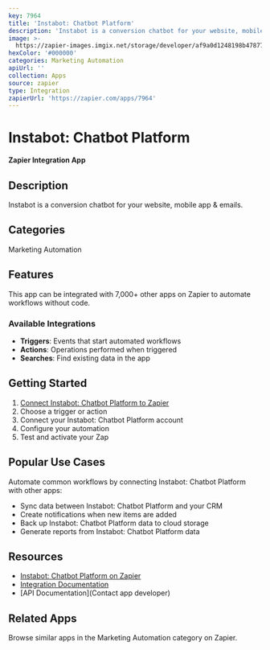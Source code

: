```yaml
---
key: 7964
title: 'Instabot: Chatbot Platform'
description: 'Instabot is a conversion chatbot for your website, mobile app & emails.'
image: >-
  https://zapier-images.imgix.net/storage/developer/af9a0d1248198b47877a48770a9e7666_5.png?auto=format%2Ccompress&ixlib=python-3.0.0&q=50
hexColor: '#000000'
categories: Marketing Automation
apiUrl: ''
collection: Apps
source: zapier
type: Integration
zapierUrl: 'https://zapier.com/apps/7964'
---
```

# Instabot: Chatbot Platform

**Zapier Integration App**

## Description

Instabot is a conversion chatbot for your website, mobile app & emails.

## Categories

Marketing Automation

## Features

This app can be integrated with 7,000+ other apps on Zapier to automate workflows without code.

### Available Integrations

- **Triggers**: Events that start automated workflows
- **Actions**: Operations performed when triggered
- **Searches**: Find existing data in the app

## Getting Started

1. [Connect Instabot: Chatbot Platform to Zapier](https://zapier.com/apps/7964)
2. Choose a trigger or action
3. Connect your Instabot: Chatbot Platform account
4. Configure your automation
5. Test and activate your Zap

## Popular Use Cases

Automate common workflows by connecting Instabot: Chatbot Platform with other apps:

- Sync data between Instabot: Chatbot Platform and your CRM
- Create notifications when new items are added
- Back up Instabot: Chatbot Platform data to cloud storage
- Generate reports from Instabot: Chatbot Platform data

## Resources

- [Instabot: Chatbot Platform on Zapier](https://zapier.com/apps/7964)
- [Integration Documentation](https://zapier.com/apps/7964/integrations)
- [API Documentation](Contact app developer)

## Related Apps

Browse similar apps in the Marketing Automation category on Zapier.
